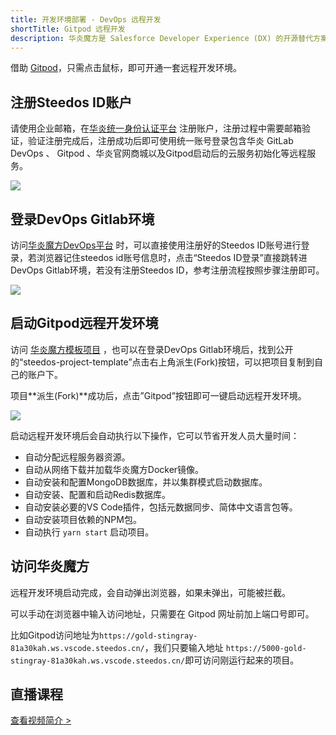 ```yaml
---
title: 开发环境部署 - DevOps 远程开发
shortTitle: Gitpod 远程开发
description: 华炎魔方是 Salesforce Developer Experience (DX) 的开源替代方案，将低代码技术与 DevOps 工具结合 ，帮助企业以更快速度交付更高质量的软件，实现低代码敏捷开发的新高度。
---
```


借助 [Gitpod](https://gitpod.io/)，只需点击鼠标，即可开通一套远程开发环境。

## 注册Steedos ID账户

请使用企业邮箱，在[华炎统一身份认证平台](https://id.steedos.cn/) 注册账户，注册过程中需要邮箱验证，验证注册完成后，注册成功后即可使用统一账号登录包含华炎 GitLab DevOps 、 Gitpod 、华炎官网商城以及Gitpod启动后的云服务初始化等远程服务。

 ![](https://console.steedos.cn/api/files/images/63298b0c718ce4003ea78f0c)

## 登录DevOps Gitlab环境

访问[华炎魔方DevOps平台](https://gitlab.steedos.cn/) 时，可以直接使用注册好的Steedos ID账号进行登录，若浏览器记住steedos id账号信息时，点击“Steedos ID登录”直接跳转进DevOps Gitlab环境，若没有注册Steedos ID，参考注册流程按照步骤注册即可。

 ![](https://console.steedos.cn/api/files/images/63298b17718ce4003ea78f0d)

## 启动Gitpod远程开发环境

访问 [华炎魔方模板项目](https://gitlab.steedos.cn/steedos/steedos-project-template) ，也可以在登录DevOps Gitlab环境后，找到公开的“steedos-project-template”点击右上角派生(Fork)按钮，可以把项目复制到自己的账户下。

项目**派生(Fork)**成功后，点击”Gitpod”按钮即可一键启动远程开发环境。

 ![](https://console.steedos.cn/api/files/images/m59GEDNmorBfDfxPx)
 
启动远程开发环境后会自动执行以下操作，它可以节省开发人员大量时间：

* 自动分配远程服务器资源。
* 自动从网络下载并加载华炎魔方Docker镜像。
* 自动安装和配置MongoDB数据库，并以集群模式启动数据库。
* 自动安装、配置和启动Redis数据库。
* 自动安装必要的VS Code插件，包括元数据同步、简体中文语言包等。
* 自动安装项目依赖的NPM包。
* 自动执行 `yarn start` 启动项目。

## 访问华炎魔方

远程开发环境启动完成，会自动弹出浏览器，如果未弹出，可能被拦截。

可以手动在浏览器中输入访问地址，只需要在 Gitpod 网址前加上端口号即可。

比如Gitpod访问地址为`https://gold-stingray-81a30kah.ws.vscode.steedos.cn/`，我们只要输入地址 `https://5000-gold-stingray-81a30kah.ws.vscode.steedos.cn/`即可访问刚运行起来的项目。

## 直播课程

[查看视频简介 >](/embed/videos/live-course-devops) 

